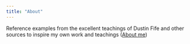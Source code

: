 ```yaml
---
title: "About"
---
```


Reference examples from the excellent teachings of Dustin Fife and other sources to inspire my own work and teachings ([About me](https://seanvw.github.io/seanvw/about.html "About me"))
